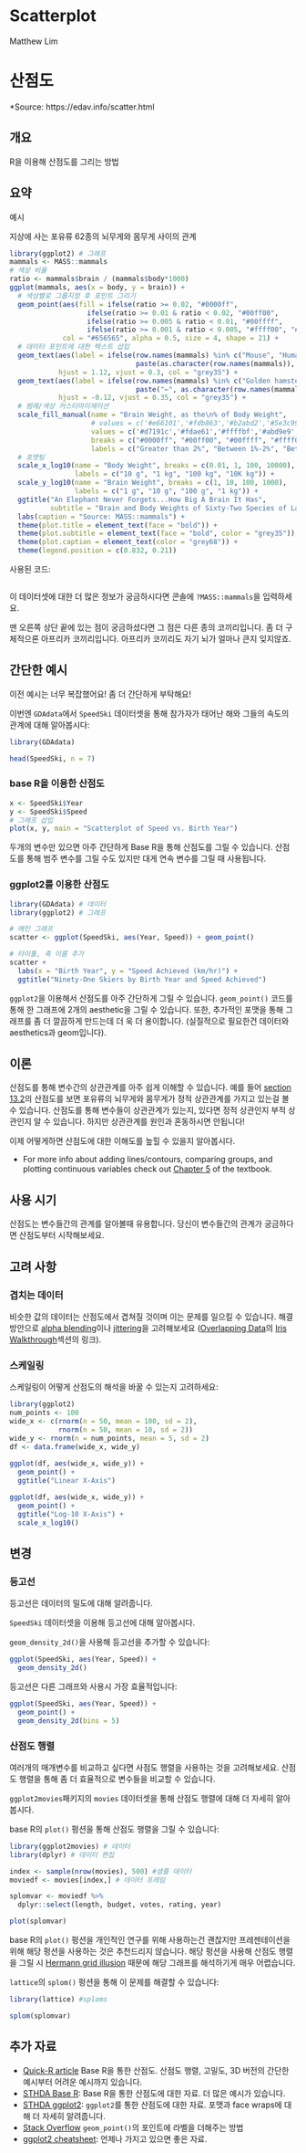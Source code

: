 # Scatterplot 

Matthew Lim

# 산점도

*Source: https://edav.info/scatter.html

## 개요

R을 이용해 산점도를 그리는 방법

## 요약
예시

<!-- 설명: -->
지상에 사는 포유류 62종의 뇌무게와 몸무게 사이의 관계

```r
library(ggplot2) # 그래프
mammals <- MASS::mammals
# 색상 비율
ratio <- mammals$brain / (mammals$body*1000)
ggplot(mammals, aes(x = body, y = brain)) + 
  # 색상별로 그룹지정 후 포인트 그리기
  geom_point(aes(fill = ifelse(ratio >= 0.02, "#0000ff",
                   ifelse(ratio >= 0.01 & ratio < 0.02, "#00ff00", 
                   ifelse(ratio >= 0.005 & ratio < 0.01, "#00ffff",
                   ifelse(ratio >= 0.001 & ratio < 0.005, "#ffff00", "#ffffff"))))), 
             col = "#656565", alpha = 0.5, size = 4, shape = 21) +
  # 데이터 포인트에 대한 텍스트 삽입
  geom_text(aes(label = ifelse(row.names(mammals) %in% c("Mouse", "Human", "Asian elephant", "Chimpanzee", "Owl monkey", "Ground squirrel"),
                               paste(as.character(row.names(mammals)), "→", sep = " "),'')),
            hjust = 1.12, vjust = 0.3, col = "grey35") +
  geom_text(aes(label = ifelse(row.names(mammals) %in% c("Golden hamster", "Kangaroo", "Water opossum", "Cow"), 
                               paste("←", as.character(row.names(mammals)), sep = " "),'')),
            hjust = -0.12, vjust = 0.35, col = "grey35") +
  # 범례/색상 커스터마이제이션
  scale_fill_manual(name = "Brain Weight, as the\n% of Body Weight",
                    # values = c('#e66101','#fdb863','#b2abd2','#5e3c99'),
                    values = c('#d7191c','#fdae61','#ffffbf','#abd9e9','#2c7bb6'),
                    breaks = c("#0000ff", "#00ff00", "#00ffff", "#ffff00", "#ffffff"),
                    labels = c("Greater than 2%", "Between 1%-2%", "Between 0.5%-1%", "Between 0.1%-0.5%", "Less than 0.1%")) +
  # 포맷팅
  scale_x_log10(name = "Body Weight", breaks = c(0.01, 1, 100, 10000),
                labels = c("10 g", "1 kg", "100 kg", "10K kg")) +
  scale_y_log10(name = "Brain Weight", breaks = c(1, 10, 100, 1000),
                labels = c("1 g", "10 g", "100 g", "1 kg")) +
  ggtitle("An Elephant Never Forgets...How Big A Brain It Has", 
          subtitle = "Brain and Body Weights of Sixty-Two Species of Land Mammals") +
  labs(caption = "Source: MASS::mammals") +
  theme(plot.title = element_text(face = "bold")) +
  theme(plot.subtitle = element_text(face = "bold", color = "grey35")) +
  theme(plot.caption = element_text(color = "grey68")) +
  theme(legend.position = c(0.832, 0.21))
```

사용된 코드:
```r
```

이 데이터셋에 대한 더 많은 정보가 궁금하시다면 콘솔에 `?MASS::mammals`을 입력하세요.

맨 오른쪽 상단 끝에 있는 점이 궁금하셨다면 그 점은 다른 종의 코끼리입니다. 좀 더 구체적으론 아프리카 코끼리입니다. 아프리카 코끼리도 자기 뇌가 얼마나 큰지 잊지않죠. <i class="far fa-smile-beam"></i>

## 간단한 예시
<!-- 간단 노트 -->
이전 예시는 너무 복잡했어요! 좀 더 간단하게 부탁해요!
 
<!-- 데이터에 대한 간단한 설명: -->
이번엔 `GDAdata`에서 `SpeedSki` 데이터셋을 통해 참가자가 태어난 해와 그들의 속도의 관계에 대해 알아봅시다:
```r
library(GDAdata)

head(SpeedSki, n = 7)
```

### base R을 이용한 산점도
```r
x <- SpeedSki$Year
y <- SpeedSki$Speed
# 그래프 삽입
plot(x, y, main = "Scatterplot of Speed vs. Birth Year")
```

<!-- Base R 그래프 설명 -->
두개의 변수만 있으면 아주 간단하게 Base R을 통해 산점도를 그릴 수 있습니다. 산점도를 통해 범주 변수를 그릴 수도 있지만 대게 연속 변수를 그릴 때 사용됩니다.

### ggplot2를 이용한 산점도
```r
library(GDAdata) # 데이터
library(ggplot2) # 그래프

# 메인 그래프
scatter <- ggplot(SpeedSki, aes(Year, Speed)) + geom_point()

# 타이틀, 축 이름 추가
scatter +
  labs(x = "Birth Year", y = "Speed Achieved (km/hr)") +
  ggtitle("Ninety-One Skiers by Birth Year and Speed Achieved")

```

<!-- ggplot2 설명 -->
`ggplot2`을 이용해서 산점도를 아주 간단하게 그릴 수 있습니다. `geom_point()` 코드를 통해 한 그래프에 2개의 aesthetic을 그릴 수 있습니다. 또한, 추가적인 포맷을 통해 그래프를 좀 더 깔끔하게 만드는데 더 욱 더 용이합니다. (실질적으로 필요한건 데이터와 aesthetics과 geom입니다).

## 이론

산점도를 통해 변수간의 상관관계를 아주 쉽게 이해할 수 있습니다. 예를 들어 [section 13.2](scatter.html#tldr-7)의 산점도를 보면 포유류의 뇌무게와 몸무게가 정적 상관관계를 가지고 있는걸 볼 수 있습니다. 산점도를 통해 변수들이 상관관계가 있는지, 있다면 정적 상관인지 부적 상관인지 알 수 있습니다. 하지만 상관관계를 원인과 혼동하시면 안됩니다!

이제 어떻게하면 산점도에 대한 이해도를 높힐 수 있을지 알아봅시다.

<!-- *교재 링크 -->
*   For more info about adding lines/contours, comparing groups, and plotting continuous variables check out [Chapter 5](http://www.gradaanwr.net/content/ch05/){target="_blank"} of the textbook.

## 사용 시기
<!-- 언제 이 그래프를 쓰는지 간단한 설명 -->
산점도는 변수들간의 관계를 알아볼때 유용합니다. 당신이 변수들간의 관계가 궁금하다면 산점도부터 시작해보세요.

## 고려 사항

<!-- *  예시를 통해 알아보는 주의할 점 -->
### 겹치는 데이터
비슷한 값의 데이터는 산점도에서 겹쳐질 것이며 이는 문제를 일으킬 수 있습니다. 해결방안으로 [alpha blending](iris.html#aside-example-where-alpha-blending-works)이나 [jittering](iris.html#second-jittering)을 고려해보세요 ([Overlapping Data](iris.html#overlapping-data)의 [Iris Walkthrough](iris.html)섹션의 링크).

### 스케일링
스케일링이 어떻게 산점도의 해석을 바꿀 수 있는지 고려하세요:
```r
library(ggplot2)
num_points <- 100
wide_x <- c(rnorm(n = 50, mean = 100, sd = 2), 
            rnorm(n = 50, mean = 10, sd = 2))
wide_y <- rnorm(n = num_points, mean = 5, sd = 2)
df <- data.frame(wide_x, wide_y)
  
ggplot(df, aes(wide_x, wide_y)) +
  geom_point() +
  ggtitle("Linear X-Axis")

ggplot(df, aes(wide_x, wide_y)) +
  geom_point() +
  ggtitle("Log-10 X-Axis") +
  scale_x_log10()

```

## 변경

### 등고선
<!-- 안내문 -->
등고선은 데이터의 밀도에 대해 알려줍니다.

`SpeedSki` 데이터셋을 이용해 등고선에 대해 알아봅시다.

`geom_density_2d()`을 사용해 등고선을 추가할 수 있습니다:
```r
ggplot(SpeedSki, aes(Year, Speed)) + 
  geom_density_2d() 
```

등고선은 다른 그래프와 사용시 가장 효율적입니다:
```r
ggplot(SpeedSki, aes(Year, Speed)) + 
  geom_point() + 
  geom_density_2d(bins = 5)
```

### 산점도 행렬
여러개의 매개변수를 비교하고 싶다면 사점도 행렬을 사용하는 것을 고려해보세요. 산점도 행렬을 통해 좀 더 효율적으로 변수들을 비교할 수 있습니다.

`ggplot2movies`패키지의 `movies` 데이터셋을 통해 산점도 행렬에 대해 더 자세히 알아봅시다. 

base R의  `plot()` 펑션을 통해 산점도 행렬을 그릴 수 있습니다:
```r
library(ggplot2movies) # 데이터
library(dplyr) # 데이터 편집

index <- sample(nrow(movies), 500) #샘플 데이터
moviedf <- movies[index,] # 데이터 프레임

splomvar <- moviedf %>% 
  dplyr::select(length, budget, votes, rating, year)

plot(splomvar)
```

base R의 `plot()` 펑션을 개인적인 연구를 위해 사용하는건 괜찮지만 프레젠테이션을 위해 해당 펑션을 사용하는 것은 추천드리지 않습니다. 해당 펑션을 사용해 산점도 행렬을 그릴 시 [Hermann grid illusion](https://en.wikipedia.org/wiki/Grid_illusion){target="_blank"} 때문에 해당 그래프를 해석하기게 매우 어렵습니다. 

`lattice`의 `splom()` 펑션을 통해 이 문제를 해결할 수 있습니다:
```r
library(lattice) #sploms

splom(splomvar)
```

## 추가 자료
<!-- - []](){target="_blank"}: 추가 자료 링크 -->
- [Quick-R article](https://www.statmethods.net/graphs/scatterplot.html){target="_blank"} Base R을 통한 산점도. 산점도 행렬, 고밀도, 3D 버전의 간단한 예시부터 어려운 예시까지 있습니다. 
- [STHDA Base R](http://www.sthda.com/english/wiki/scatter-plots-r-base-graphs){target="_blank"}: Base R을 통한 산점도에 대한 자료. 더 많은 예시가 있습니다. 
- [STHDA ggplot2](http://www.sthda.com/english/wiki/ggplot2-scatterplot-easy-scatter-plot-using-ggplot2-and-r-statistical-software){target="_blank"}: `ggplot2`를 통한 산점도에 대한 자료. 포맷과 face wraps에 대해 더 자세히 알려줍니다. 
- [Stack Overflow](https://stackoverflow.com/questions/15624656/label-points-in-geom-point){target="_blank"} `geom_point()`의 포인트에 라벨을 더해주는 방법
- [ggplot2 cheatsheet](https://www.rstudio.com/wp-content/uploads/2015/03/ggplot2-cheatsheet.pdf){target="_blank"}: 언제나 가지고 있으면 좋은 자료.